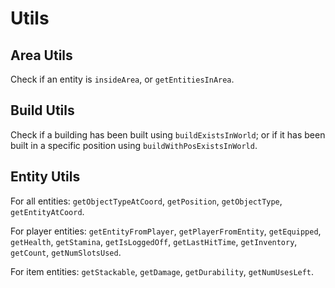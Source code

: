 # Utils

## Area Utils

Check if an entity is `insideArea`, or `getEntitiesInArea`.

## Build Utils

Check if a building has been built using `buildExistsInWorld`; or if it has been built in a specific position using `buildWithPosExistsInWorld`.

## Entity Utils

For all entities: `getObjectTypeAtCoord`, `getPosition`, `getObjectType`, `getEntityAtCoord`.

For player entities: `getEntityFromPlayer`, `getPlayerFromEntity`, `getEquipped`, `getHealth`, `getStamina`, `getIsLoggedOff`, `getLastHitTime`, `getInventory`, `getCount`, `getNumSlotsUsed`.

For item entities: `getStackable`, `getDamage`, `getDurability`, `getNumUsesLeft`.
